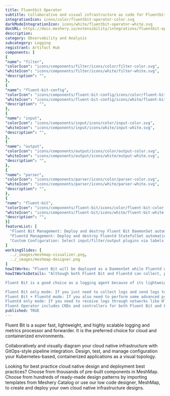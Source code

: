 ```yaml
---
title: Fluentbit Operator
subtitle: Collaborative and visual infrastructure as code for Fluentbit Operator
integrationIcon: icons/color/fluentbit-operator-color.svg
darkModeIntegrationIcon: icons/white/fluentbit-operator-white.svg
docURL: https://docs.meshery.io/extensibility/integrations/fluentbit-operator
description: 
category: Observability and Analysis
subcategory: Logging
registrant: Artifact Hub
components: [
{
"name": "filter",
"colorIcon": "icons/components/filter/icons/color/filter-color.svg",
"whiteIcon": "icons/components/filter/icons/white/filter-white.svg",
"description": "",
},
{
"name": "fluent-bit-config",
"colorIcon": "icons/components/fluent-bit-config/icons/color/fluent-bit-config-color.svg",
"whiteIcon": "icons/components/fluent-bit-config/icons/white/fluent-bit-config-white.svg",
"description": "",
},
{
"name": "input",
"colorIcon": "icons/components/input/icons/color/input-color.svg",
"whiteIcon": "icons/components/input/icons/white/input-white.svg",
"description": "",
},
{
"name": "output",
"colorIcon": "icons/components/output/icons/color/output-color.svg",
"whiteIcon": "icons/components/output/icons/white/output-white.svg",
"description": "",
},
{
"name": "parser",
"colorIcon": "icons/components/parser/icons/color/parser-color.svg",
"whiteIcon": "icons/components/parser/icons/white/parser-white.svg",
"description": "",
},
{
"name": "fluent-bit",
"colorIcon": "icons/components/fluent-bit/icons/color/fluent-bit-color.svg",
"whiteIcon": "icons/components/fluent-bit/icons/white/fluent-bit-white.svg",
"description": "",
}]
featureList: [
  "Fluent Bit Management: Deploy and destroy Fluent Bit DaemonSet automatically.",
  "Fluentd Management: Deploy and destroy Fluentd StatefulSet automatically.",
  "Custom Configuration: Select input/filter/output plugins via labels."
]
workingSlides: [
  ../_images/meshmap-visualizer.png,
  ../_images/meshmap-designer.png
]
howItWorks: "Fluent Bit will be deployed as a DaemonSet while Fluentd will be deployed as a StatefulSet. "
howItWorksDetails: "Although both Fluent Bit and Fluentd can collect, process(parse and filter) and then forward log to the final destinations, still they have strengths in different aspects.

Fluent Bit is a good choice as a logging agent because of its lightweight and efficiency, while Fluentd is more powerful to perform advanced processing on logs because of its rich plugins.

Fluent Bit only mode: If you just need to collect logs and send logs to the final destinations, all you need is Fluent Bit.
Fluent Bit + Fluentd mode: If you also need to perform some advanced processing on the logs collected or send to more sinks, then you also need Fluentd.
Fluentd only mode: If you need to receive logs through networks like HTTP or Syslog and then process and send the log to the final sinks, you only need Fluentd.
Fluent Operator includes CRDs and controllers for both Fluent Bit and Fluentd which allows you to config your log processing pipelines in the 3 modes mentioned above as you wish."
published: TRUE
---
```

<p>
Fluent Bit is a super fast, lightweight, and highly scalable logging and metrics processor and forwarder. It is the preferred choice for cloud and containerized environments.
</p>
<p>
    Collaboratively and visually diagram your cloud native infrastructure with GitOps-style pipeline integration. Design, test, and manage configuration your Kubernetes-based, containerized applications as a visual topology.
</p>
<p>
    Looking for best practice cloud native design and deployment best practices? Choose from thousands of pre-built components in MeshMap. Choose from hundreds of ready-made design patterns by importing templates from Meshery Catalog or use our low code designer, MeshMap, to create and deploy your own cloud native infrastructure designs.
</p>
